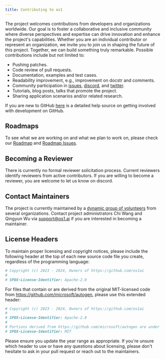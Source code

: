 ```yaml
---
title: Contributing to os1
---
```


The project welcomes contributions from developers and organizations worldwide. Our goal is to foster a collaborative and inclusive community where diverse perspectives and expertise can drive innovation and enhance the project's capabilities. Whether you are an individual contributor or represent an organization, we invite you to join us in shaping the future of this project. Together, we can build something truly remarkable. Possible contributions include but not limited to:

- Pushing patches.
- Code review of pull requests.
- Documentation, examples and test cases.
- Readability improvement, e.g., improvement on docstr and comments.
- Community participation in [issues](https://github.com/os1ai/os1/issues), [discord](https://discord.gg/pAbnFJrkgZ), and [twitter](https://twitter.com/Chi_Wang_).
- Tutorials, blog posts, talks that promote the project.
- Sharing application scenarios and/or related research.

If you are new to GitHub [here](https://docs.github.com/en/pull-requests/collaborating-with-pull-requests) is a detailed help source on getting involved with development on GitHub.

## Roadmaps

To see what we are working on and what we plan to work on, please check our
[Roadmap](https://os1.ai/#roadmap) and [Roadmap Issues](https://github.com/os1ai/os1/issues?q=is%3Aopen+is%3Aissue+label%3Aroadmap).

## Becoming a Reviewer

There is currently no formal reviewer solicitation process. Current reviewers identify reviewers from active contributors. If you are willing to become a reviewer, you are welcome to let us know on discord.

## Contact Maintainers

The project is currently maintained by a [dynamic group of volunteers](https://github.com/os1ai/os1/blob/main/MAINTAINERS.md) from several organizations. Contact project administrators Chi Wang and Qingyun Wu via support@os1.ai if you are interested in becoming a maintainer.

## License Headers

To maintain proper licensing and copyright notices, please include the following header at the top of each new source code file you create, regardless of the programming language:

```python
# Copyright (c) 2023 - 2024, Owners of https://github.com/os1ai
#
# SPDX-License-Identifier: Apache-2.0
```

For files that contain or are derived from the original MIT-licensed code from https://github.com/microsoft/autogen, please use this extended header:

```python
# Copyright (c) 2023 - 2024, Owners of https://github.com/os1ai
#
# SPDX-License-Identifier: Apache-2.0
#
# Portions derived from https://github.com/microsoft/autogen are under the MIT License.
# SPDX-License-Identifier: MIT
```

Please ensure you update the year range as appropriate. If you're unsure which header to use or have any questions about licensing, please don't hesitate to ask in your pull request or reach out to the maintainers.
